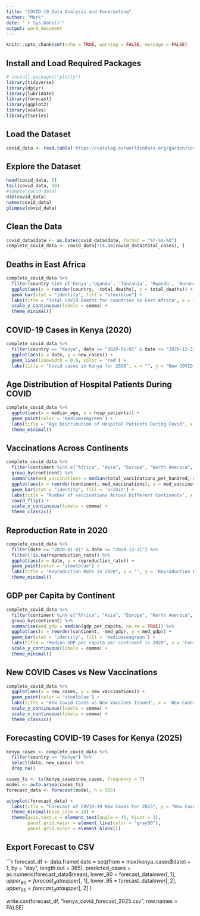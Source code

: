 ```yaml
---
title: "COVID-19 Data Analysis and Forecasting"
author: "Mark"
date: "`r Sys.Date()`"
output: word_document
---
```


```r
knitr::opts_chunk$set(echo = TRUE, warning = FALSE, message = FALSE)
```

## Install and Load Required Packages

```r
# install.packages("plotly")
library(tidyverse)
library(dplyr)
library(lubridate)
library(forecast)
library(ggplot2)
library(scales)
library(tseries)
```

## Load the Dataset

```r
covid_data <- read.table('https://catalog.ourworldindata.org/garden/covid/latest/compact/compact.csv', sep=',', head=TRUE)
```

## Explore the Dataset

```r
head(covid_data, 5)
tail(covid_data, 10)
#sample(covid_data)
dim(covid_data)
names(covid_data)
glimpse(covid_data)
```

## Clean the Data

```r
covid_data$date <- as.Date(covid_data$date, format = "%Y-%m-%d")
complete_covid_data <- covid_data[!is.na(covid_data$total_cases), ]
```

## Deaths in East Africa

```r
complete_covid_data %>% 
  filter(country %in% c('Kenya','Uganda', 'Tanzania', 'Rwanda', 'Burundi')) %>% 
  ggplot(aes(x = reorder(country, -total_deaths), y = total_deaths)) +
  geom_bar(stat = "identity", fill = "steelblue") +
  labs(title = "Total COVID Deaths for countries in East Africa", x = "East Africa Countries", y = "Count of deaths") +
  scale_y_continuous(labels = comma) +
  theme_minimal()
```

## COVID-19 Cases in Kenya (2020)

```r
complete_covid_data %>% 
  filter(country == "Kenya", date >= "2020-01-01" & date <= "2020-12-31") %>% 
  ggplot(aes(x = date, y = new_cases)) +
  geom_line(linewidth = 0.5, color = 'red') +
  labs(title = "Covid cases in Kenya for 2020", x = "", y = "New COVID cases")
```

## Age Distribution of Hospital Patients During COVID

```r
complete_covid_data %>% 
  ggplot(aes(x = median_age, y = hosp_patients)) +
  geom_point(color = 'mediumseagreen') +
  labs(title = "Age Distribution of Hospital Patients During Covid", x = 'Age', y = 'Number of patients') +
  theme_minimal()
```

## Vaccinations Across Continents

```r
complete_covid_data %>% 
  filter(continent %in% c("Africa", "Asia", "Europe", "North America", "South America"), !is.na(total_vaccinations_per_hundred)) %>% 
  group_by(continent) %>%
  summarise(med_vaccinations = median(total_vaccinations_per_hundred, na.rm = TRUE)) %>% 
  ggplot(aes(x = reorder(continent, med_vaccinations), y = med_vaccinations)) +
  geom_bar(stat = "identity", fill = 'orchid') +
  labs(title = "Number of vaccinations Across Different Continents", x = "Continents", y = "Total Vaccinations per hundred") +
  coord_flip() +
  scale_y_continuous(labels = comma) +
  theme_classic()
```

## Reproduction Rate in 2020

```r
complete_covid_data %>% 
  filter(date >= "2020-01-01" & date <= "2020-12-31") %>% 
  filter(!is.na(reproduction_rate)) %>% 
  ggplot(aes(x = date, y = reproduction_rate)) +
  geom_point(color = "steelblue") +
  labs(title = "Reproduction Rate in 2020", x = '', y = 'Reproduction Rate') +
  theme_minimal()
```

## GDP per Capita by Continent

```r
complete_covid_data %>% 
  filter(continent %in% c("Africa", "Asia", "Europe", "North America", "South America")) %>%
  group_by(continent) %>% 
  summarise(med_gdp = median(gdp_per_capita, na.rm = TRUE)) %>%
  ggplot(aes(x = reorder(continent, -med_gdp), y = med_gdp)) +
  geom_bar(stat = "identity", fill = 'mediumseagreen') +
  labs(title = "Median GDP per capita per continent in 2020", x = 'Continents', y = 'GDP Per Capita') +
  scale_y_continuous(labels = comma) +
  theme_minimal()
```

## New COVID Cases vs New Vaccinations

```r
complete_covid_data %>% 
  ggplot(aes(x = new_cases, y = new_vaccinations)) +
  geom_point(color = 'steelblue') +
  labs(title = "New Covid Cases vs New Vaccines Issued", x = 'New Cases of Covid', y = 'New Vaccinations Issued') +
  scale_y_continuous(labels = comma) +
  scale_x_continuous(labels = comma) +
  theme_classic()
```

## Forecasting COVID-19 Cases for Kenya (2025)

```r
kenya_cases <- complete_covid_data %>%
  filter(country == "Kenya") %>%
  select(date, new_cases) %>%
  drop_na()

cases_ts <- ts(kenya_cases$new_cases, frequency = 7)
model <- auto.arima(cases_ts)
forecast_data <- forecast(model, h = 365)

autoplot(forecast_data) +
  labs(title = "Forecast of COVID-19 New Cases For 2025", y = "New Cases", x = "Number of days") +
  theme_minimal(base_size = 14) +
  theme(axis.text.x = element_text(angle = 45, hjust = 1),
        panel.grid.major = element_line(color = "gray80"),
        panel.grid.minor = element_blank())
```

## Export Forecast to CSV

```r
forecast_df <- data.frame(
  date = seq(from = max(kenya_cases$date) + 1, by = "day", length.out = 365),
  predicted_cases = as.numeric(forecast_data$mean),
  lower_80 = forecast_data$lower[, 1],
  upper_80 = forecast_data$upper[, 1],
  lower_95 = forecast_data$lower[, 2],
  upper_95 = forecast_data$upper[, 2]
)

write.csv(forecast_df, "kenya_covid_forecast_2025.csv", row.names = FALSE)
